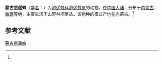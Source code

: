 {{Speciesbox
| name = 蒙古逍遥蛛
| status = 
| status_system = 
| image = 
| genus = Philodromus
| species = mongolicus
| authority = (Schenkel, 1937)<ref name='id14484'>{{cite web| url =http://www.bioinfo.cn/db05/BjdwSpecies.php?action=view&id=14484| title =蒙古逍遥蛛| work =《中国动物物种编目数据库》| publisher =中国科学院微生物研究所| author =中国科学院动物研究所| accessdate =2009-04-28| deadurl =yes| archiveurl =https://web.archive.org/web/20131203122335/http://www.bioinfo.cn/db05/BjdwSpecies.php?action=view| archivedate =2013-12-03}}</ref>
}}

'''蒙古逍遥蛛'''（[[学名|学名]]：{{lang|la|''Philodromus mongolicus''}}）为[[逍遥蛛科|逍遥蛛科]][[逍遥蛛属|逍遥蛛属]]的动物。在[[中国大陆|中国大陆]]，分布于[[内蒙古|内蒙古]]、[[新疆|新疆]]等地，主要生活于山野林间草丛。该物种的模式产地在内蒙古。<ref name='id14484'/>

== 参考文献 ==
{{reflist}}

{{Wikispecies|Philodromus mongolicus}}

[[Category:逍遥蛛属|蒙古逍遥蛛]]


{{蜘蛛小作品}}